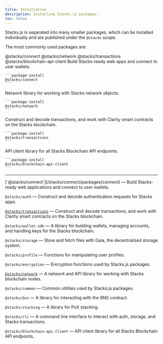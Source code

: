 ```yaml
---
title: Installation
description: Installing Stacks.js packages.
toc: false
---
```



Stacks.js is separated into many smaller packages, which can be installed individually and are published under the `@stacks` scope.

The most commonly used packages are:

<Tabs defaultValue="connect">
  <TabsList className='flex flex-wrap md:w-max'>
    <TabsTrigger value="connect" className='tab group'>
      <Badge className='badge transition-colors'>@stacks/connect</Badge>
    </TabsTrigger>
    <TabsTrigger value="network" className='tab group'>
      <Badge className='badge transition-colors'>@stacks/network</Badge>
    </TabsTrigger>
    <TabsTrigger value="transactions" className='tab group'>
      <Badge className='badge transition-colors'>@stacks/transactions</Badge>
    </TabsTrigger>
    <TabsTrigger value="client" className='tab group'>
      <Badge className='badge transition-colors'>@stacks/blockchain-api-client</Badge>
    </TabsTrigger>
  </TabsList>
  <TabsContent value="connect">
    Build Stacks-ready web apps and connect to user wallets.

    ```package-install
    @stacks/connect
    ```
  </TabsContent>
  <TabsContent value="network">
    Network library for working with Stacks network objects.

    ```package-install
    @stacks/network
    ```
  </TabsContent>
  <TabsContent value="transactions">
    Construct and decode transactions, and work with Clarity smart contracts on the Stacks blockchain.

    ```package-install
    @stacks/transactions
    ```
  </TabsContent>
  <TabsContent value="client">
    API client library for all Stacks Blockchain API endpoints.

    ```package-install
    @stacks/blockchain-api-client
    ```
  </TabsContent>
</Tabs>

---

<Accordions>
  <Accordion title="All available packages">
  [`@stacks/connect`](/stacks/connect/packages/connect) — Build Stacks-ready web applications and connect to user wallets.

  `@stacks/auth` — Construct and decode authentication requests for Stacks apps.

  [`@stacks/transactions`](/stacks/stacks.js/packages/transactions) — Construct and decode transactions, and work with Clarity smart contracts on the Stacks blockchain.

  `@stacks/wallet-sdk` — A library for building wallets, managing accounts, and handling keys for the Stacks blockchain.

  `@stacks/storage` — Store and fetch files with Gaia, the decentralized storage system.

  `@stacks/profile` — Functions for manipulating user profiles.

  `@stacks/encryption` — Encryption functions used by Stacks.js packages.

  [`@stacks/network`](/stacks/stacks.js/packages/network) — A network and API library for working with Stacks blockchain nodes.

  `@stacks/common` — Common utilities used by Stacks.js packages.

  `@stacks/bns` — A library for interacting with the BNS contract.

  `@stacks/stacking` — A library for PoX stacking.

  `@stacks/cli` — A command line interface to interact with auth, storage, and Stacks transactions.

  `@stacks/blockchain-api-client` — API client library for all Stacks Blockchain API endpoints.
  </Accordion>
</Accordions>
